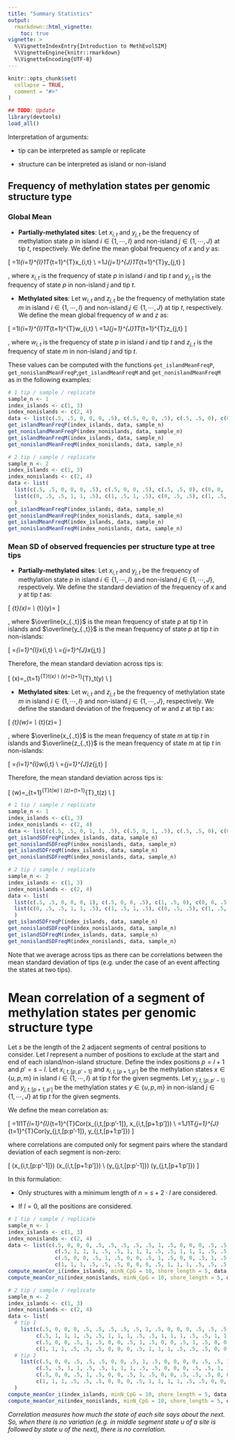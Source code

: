 ```yaml
---
title: "Summary Statistics"
output: 
  rmarkdown::html_vignette:
    toc: true
vignette: >
  %\VignetteIndexEntry{Introduction to MethEvolSIM}
  %\VignetteEngine{knitr::rmarkdown}
  %\VignetteEncoding{UTF-8}
---
```


```r
knitr::opts_chunk$set(
  collapse = TRUE,
  comment = "#>"
)
```

```r
## TODO: Update 
library(devtools)
load_all()
```


Interpretation of arguments: 

 - tip can be interpreted as sample or replicate
 
 - structure can be interpreted as island or non-island

## Frequency of methylation states per genomic structure type

### Global Mean

- **Partially-methylated sites**: Let $x_{i,t}$ and $y_{j,t}$ be the frequency of methylation state $p$ in island $i \in\{1, \cdots, I\}$ and non-island $j \in\{1, \cdots, J\}$ at tip $t$, respectively. We define the mean global frequency of $x$ and $y$ as:

\[
\overline{x}=\frac1I\sum_{i=1}^{I}\frac1T\sum_{t=1}^{T}x_{i,t} \\
\overline{y}=\frac1J\sum_{j=1}^{J}\frac1T\sum_{t=1}^{T}y_{j,t}
\]

, where $x_{i,t}$ is the frequency of state $p$ in island $i$ and tip $t$ and $y_{j,t}$ is the frequency of state $p$ in non-island $j$ and tip $t$. 

- **Methylated sites**: Let $w_{i,t}$ and $z_{j,t}$ be the frequency of methylation state $m$ in island $i \in\{1, \cdots, I\}$ and non-island $j \in\{1, \cdots, J\}$ at tip $t$, respectively. We define the mean global frequency of $w$ and $z$ as:

\[
\overline{w}=\frac1I\sum_{i=1}^{I}\frac1T\sum_{t=1}^{T}w_{i,t} \\
\overline{z}=\frac1J\sum_{j=1}^{J}\frac1T\sum_{t=1}^{T}z_{j,t}
\]

, where $w_{i,t}$ is the frequency of state $p$ in island $i$ and tip $t$ and $z_{j,t}$ is the frequency of state $m$ in non-island $j$ and tip $t$. 


These values can be computed with the functions `get_islandMeanFreqP`, `get_nonislandMeanFreqP`,`get_islandMeanFreqM` and `get_nonislandMeanFreqM` as in the following examples:

```r
# 1 tip / sample / replicate
sample_n <- 1
index_islands <- c(1, 3)
index_nonislands <- c(2, 4)
data <- list(c(.5, .5, 0, 0, 0, .5), c(.5, 0, 0, .5), c(.5, .5, 0), c(0, 0, .5)) # tip 1
get_islandMeanFreqP(index_islands, data, sample_n)
get_nonislandMeanFreqP(index_nonislands, data, sample_n)
get_islandMeanFreqM(index_islands, data, sample_n)
get_nonislandMeanFreqM(index_nonislands, data, sample_n)
```

```r
# 2 tip / sample / replicate
sample_n <- 2
index_islands <- c(1, 3)
index_nonislands <- c(2, 4)
data <- list(
  list(c(.5, .5, 0, 0, 0, .5), c(.5, 0, 0, .5), c(.5, .5, 0), c(0, 0, .5)), # tip 1
  list(c(0, .5, .5, 1, 1, .5), c(1, .5, 1, .5), c(0, .5, .5), c(1, .5, 1)) # tip 2
  )
get_islandMeanFreqP(index_islands, data, sample_n)
get_nonislandMeanFreqP(index_nonislands, data, sample_n)
get_islandMeanFreqM(index_islands, data, sample_n)
get_nonislandMeanFreqM(index_nonislands, data, sample_n)
```

### Mean SD of observed frequencies per structure type at tree tips

- **Partially-methylated sites**: Let $x_{i,t}$ and $y_{j,t}$ be the frequency of methylation state $p$ in island $i \in\{1, \cdots, I\}$ and non-island $j \in\{1, \cdots, J\}$, respectively. We define the standard deviation of the frequency of $x$ and $y$ at tip $t$ as:

\[
\sigma_{t}(x)=\sqrt{\frac{1}{I-1}\sum_{i=1}^{I}(x_{i,t}-\overline{x_{.,t}})^2} \\
\sigma_{t}(y)=\sqrt{\frac{1}{J-1}\sum_{j=1}^{J}(y_{i,t}-\overline{y_{.,t}})^2}
\]


, where $\overline{x_{.,t}}$ is the mean frequency of state $p$ at tip $t$ in islands and $\overline{y_{.,t}}$ is the mean frequency of state $p$ at tip $t$ in non-islands:

\[
\overline{x_{.,t}}=\frac{1}{I}\sum_{i=1}^{I}x_{i,t} \\
\overline{y_{.,t}}=\frac{1}{J}\sum_{j=1}^{J}x_{j,t}
\] 

Therefore, the mean standard deviation across tips is:

\[
\hat{\sigma}(x)=\frac{1}{T}\sum_{t=1}^{T}\sigma_t(x) \\
\hat{\sigma}(y)=\frac{1}{T}\sum_{t=1}^{T}\sigma_t(y) \\
\]


- **Methylated sites**: Let $w_{i,t}$ and $z_{j,t}$ be the frequency of methylation state $m$ in island $i \in\{1, \cdots, I\}$ and non-island $j \in\{1, \cdots, J\}$, respectively. We define the standard deviation of the frequency of $w$ and $z$ at tip $t$ as:

\[
\sigma_{t}(w)=\sqrt{\frac{1}{I-1}\sum_{i=1}^{I}(x_{i,t}-\overline{x_{.,t}})^2} \\
\sigma_{t}(z)=\sqrt{\frac{1}{J-1}\sum_{j=1}^{J}(y_{i,t}-\overline{y_{.,t}})^2}
\]


, where $\overline{x_{.,t}}$ is the mean frequency of state $m$ at tip $t$ in islands and $\overline{z_{.,t}}$ is the mean frequency of state $m$ at tip $t$ in non-islands:

\[
\overline{w_{.,t}}=\frac{1}{I}\sum_{i=1}^{I}w_{i,t} \\
\overline{z_{.,t}}=\frac{1}{J}\sum_{j=1}^{J}z_{j,t}
\] 

Therefore, the mean standard deviation across tips is:

\[
\hat{\sigma}(w)=\frac{1}{T}\sum_{t=1}^{T}\sigma_t(w) \\
\hat{\sigma}(z)=\frac{1}{T}\sum_{t=1}^{T}\sigma_t(z) \\
\]


```r
# 1 tip / sample / replicate
sample_n <- 1
index_islands <- c(1, 3)
index_nonislands <- c(2, 4)
data <- list(c(.5, .5, 0, 1, 1, .5), c(.5, 0, 1, .5), c(.5, .5, 0), c(0, 0, .5)) # tip 1
get_islandSDFreqP(index_islands, data, sample_n)
get_nonislandSDFreqP(index_nonislands, data, sample_n)
get_islandSDFreqM(index_islands, data, sample_n)
get_nonislandSDFreqM(index_nonislands, data, sample_n)
```

```r
# 2 tip / sample / replicate
sample_n <- 2
index_islands <- c(1, 3)
index_nonislands <- c(2, 4)
data <- list(
  list(c(.5, .5, 0, 0, 0, 1), c(.5, 0, 0, .5), c(1, .5, 0), c(0, 0, .5)), # tip 1
  list(c(0, .5, .5, 1, 1, .5), c(1, .5, 1, .5), c(0, .5, .5), c(1, .5, 1)) # tip 2
  )
get_islandSDFreqP(index_islands, data, sample_n)
get_nonislandSDFreqP(index_nonislands, data, sample_n)
get_islandSDFreqM(index_islands, data, sample_n)
get_nonislandSDFreqM(index_nonislands, data, sample_n)
```

Note that we average across tips as there can be correlations between the mean standard deviation of tips (e.g. under the case of an event affecting the states at two tips).

# Mean correlation of a segment of methylation states per genomic structure type

Let $s$ be the length of the 2 adjacent segments of central positions to consider.
Let $l$ represent a number of positions to exclude at the start and end of each island/non-island structure.
Define the index positions $p=l+1$ and $p' = s-l$.
Let $x_{i,t,[p,p'-1]}$ and $x_{i,t,[p+1,p']}$ be the methylation states $x \in \{u, p, m\}$ in island $i \in \{1, \cdots ,I\}$ at tip $t$ for the given segments. 
Let $y_{j,t,[p,p'-1]}$ and $y_{j,t,[p+1,p']}$ be the methylation states $y \in \{u, p, m\}$ in non-island $j \in \{1, \cdots ,J\}$ at tip $t$ for the given segments. 

We define the mean correlation as:

\[
\overline{Cor(x)_{s,l}}=\frac1I\frac1T\sum_{i=1}^{I}\sum_{t=1}^{T}Cor(x_{i,t,[p:p'-1]}, x_{i,t,[p+1:p']}) \\
\overline{Cor(y)_{s,l}}=\frac1J\frac1T\sum_{j=1}^{J}\sum_{t=1}^{T}Cor(y_{j,t,[p:p'-1]}, y_{j,t,[p+1:p']})
\]

where correlations are computed only for segment pairs where the standard deviation of each segment is non-zero:

\[
\sigma(x_{i,t,[p:p'-1]}) \neq 0 \text{ and } \sigma(x_{i,t,[p+1:p']})\neq 0 \\
\sigma(y_{j,t,[p:p'-1]}) \neq 0 \text{ and } \sigma(y_{j,t,[p+1:p']})\neq 0
\]

In this formulation:

- Only structures with a minimum length of $n = s + 2 \cdot l$ are considered.

- If $l = 0$, all the positions are considered.

```r
# 1 tip / sample / replicate
sample_n <- 1
index_islands <- c(1, 3)
index_nonislands <- c(2, 4) 
data <- list(c(.5, 0, 0, 0, .5, .5, .5, .5, .5, 1, .5, 0, 0, 0, .5, .5, .5, .5, .5, 1, .5, 0, 0, 0, .5, .5, .5, .5, .5, 1), # 30 sites
               c(.5, 1, 1, 1, .5, .5, 1, 1, 1, .5, .5, 1, 1, 1, .5, .5, 1, 1, 1, .5, .5, 1, 1, 1, .5), # 25 sites
               c(.5, 0, 0, .5, 1, .5, 0, 0, .5, 1, .5, 0, 0, .5, 1, .5, 0, 0, .5, 1, .5, 0, 0, .5, 1, .5, 0, 0, .5, 1, .5, 0, 0, .5, 1, .5, 0, 0, .5, 1), # 40 sites
               c(1, 1, 1, .5, .5, .5, 0, 0, 0, .5, 1, 1, 1, .5, .5, .5, 0, 0, 0, .5, 1, 1, 1, .5, .5, .5, 0, 0, 0, .5, .5, 0, 0, 0, .5)) # 35 sites
compute_meanCor_i(index_islands, minN_CpG = 10, shore_length = 5, data, sample_n = 1)
compute_meanCor_ni(index_nonislands, minN_CpG = 10, shore_length = 5, data, sample_n = 1)
```

```r
# 2 tip / sample / replicate
sample_n <- 2
index_islands <- c(1, 3)
index_nonislands <- c(2, 4)
data <- list(
  # tip 1
    list(c(.5, 0, 0, 0, .5, .5, .5, .5, .5, 1, .5, 0, 0, 0, .5, .5, .5, .5, .5, 1, .5, 0, 0, 0, .5, .5, .5, .5, .5, 1), # 30 sites
         c(.5, 1, 1, 1, .5, .5, 1, 1, 1, .5, .5, 1, 1, 1, .5, .5, 1, 1, 1, .5, .5, 1, 1, 1, .5), # 25 sites
         c(.5, 0, 0, .5, 1, .5, 0, 0, .5, 1, .5, 0, 0, .5, 1, .5, 0, 0, .5, 1, .5, 0, 0, .5, 1, .5, 0, 0, .5, 1, .5, 0, 0, .5, 1, .5, 0, 0, .5, 1), # 40 sites
         c(1, 1, 1, .5, .5, .5, 0, 0, 0, .5, 1, 1, 1, .5, .5, .5, 0, 0, 0, .5, 1, 1, 1, .5, .5, .5, 0, 0, 0, .5, .5, 0, 0, 0, .5)), # 35 sites
  # tip 2
    list(c(.5, 0, 0, .5, .5, .5, 0, 0, .5, 1, .5, 0, 0, 0, 0, .5, .5, 1, 1, 1, .5, 0, 0, 0, .5, .5, 1, 1, 1, 1), # 30 sites
         c(.5, .5, 1, 1, .5, .5, 1, 1, 1, .5, .5, 0, 0, 0, .5, .5, 1, 1, 1, .5, .5, 1, 1, 1, .5), # 25 sites
         c(.5, 0, 0, .5, 1, .5, 0, 0, .5, 1, .5, 0, 0, .5, .5, .5, 0, 0, .5, 1, 1, 1, 1, .5, 1, .5, 0, 0, .5, 1, .5, 0, 0, .5, 1, .5, 0, 0, .5, 1), # 40 sites
         c(1, 1, 1, .5, .5, .5, 0, 0, 0, .5, 1, 1, 1, 1, .5, .5, 0, 0, 0, .5, 1, 1, 1, .5, .5, .5, .5, .5, 0, .5, .5, .5, .5, 0, .5)) # 35 sites
  )
compute_meanCor_i(index_islands, minN_CpG = 10, shore_length = 5, data, sample_n = 2)
compute_meanCor_ni(index_nonislands, minN_CpG = 10, shore_length = 5, data, sample_n = 2)
```


*Correlation measures how much the state of each site says about the next. So, when there is no variation (e.g. in middle segment state u of a site is followed by state u of the next), there is no correlation.*
